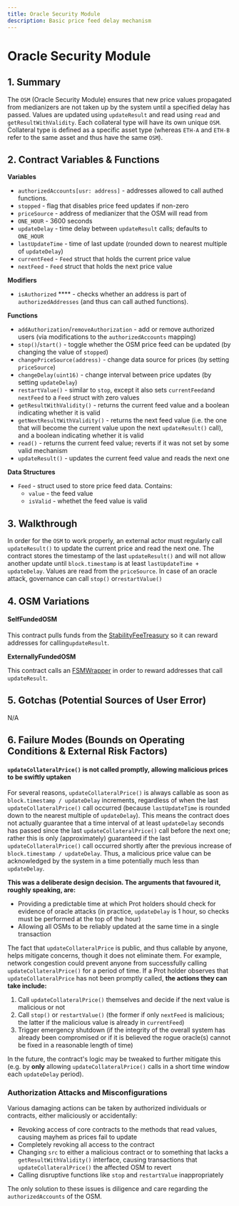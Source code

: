 ```yaml
---
title: Oracle Security Module
description: Basic price feed delay mechanism
---
```


# Oracle Security Module

## 1. Summary

The `OSM` (Oracle Security Module) ensures that new price values propagated from medianizers are not taken up by the system until a specified delay has passed. Values are updated using `updateResult` and read using `read` and `getResultWithValidity`. Each collateral type will have its own unique `OSM`. Collateral type is defined as a specific asset type (whereas `ETH-A` and `ETH-B` refer to the same asset and thus have the same `OSM`).

## 2. Contract Variables & Functions <a href="#2-contract-details" id="2-contract-details"></a>

**Variables**

* `authorizedAccounts[usr: address]` - addresses allowed to call authed functions.
* `stopped` - flag that disables price feed updates if non-zero
* `priceSource` - address of medianizer that the OSM will read from
* `ONE_HOUR` - 3600 seconds
* `updateDelay` - time delay between `updateResult` calls; defaults to `ONE_HOUR`
* `lastUpdateTime` - time of last update (rounded down to nearest multiple of `updateDelay`)
* `currentFeed` - `Feed` struct that holds the current price value
* `nextFeed` - `Feed` struct that holds the next price value

**Modifiers**

* `isAuthorized` **** - checks whether an address is part of `authorizedAddresses` (and thus can call authed functions).

**Functions**

* `addAuthorization`/`removeAuthorization` - add or remove authorized users (via modifications to the `authorizedAccounts` mapping)
* `stop()`/`start()` - toggle whether the OSM price feed can be updated (by changing the value of `stopped`)
* `changePriceSource(address)` - change data source for prices (by setting `priceSource`)
* `changeDelay(uint16)` - change interval between price updates (by setting `updateDelay`)
* `restartValue()` - similar to `stop`, except it also sets `currentFeed`and `nextFeed` to a `Feed` struct with zero values
* `getResultWithValidity()` - returns the current feed value and a boolean indicating whether it is valid
* `getNextResultWithValidity()` - returns the next feed value (i.e. the one that will become the current value upon the next `updateResult()` call), and a boolean indicating whether it is valid
* `read()` - returns the current feed value; reverts if it was not set by some valid mechanism
* `updateResult()` - updates the current feed value and reads the next one

**Data Structures**

* `Feed` - struct used to store price feed data. Contains:
  * `value` - the feed value
  * `isValid` - whethet the feed value is valid

## 3. Walkthrough <a href="#3-key-mechanisms-and-concepts" id="3-key-mechanisms-and-concepts"></a>

In order for the `OSM` to work properly, an external actor must regularly call `updateResult()` to update the current price and read the next one. The contract stores the timestamp of the last `updateResult()` and will not allow another update until `block.timestamp` is at least `lastUpdateTime + updateDelay`. Values are read from the `priceSource`. In case of an oracle attack, governance can call `stop()` or`restartValue()`

## 4. OSM Variations

#### SelfFundedOSM

This contract pulls funds from the [StabilityFeeTreasury](https://github.com/reflexer-labs/geb/blob/master/src/single/StabilityFeeTreasury.sol) so it can reward addresses for calling`updateResult`.&#x20;

**ExternallyFundedOSM**

This contract calls an [FSMWrapper](https://github.com/reflexer-labs/geb-fsm/blob/master/src/FSMWrapper.sol) in order to reward addresses that call `updateResult`.

&#x20;

## 5. Gotchas \(Potential Sources of User Error\)

N/A

## 6. Failure Modes \(Bounds on Operating Conditions & External Risk Factors\)

#### `updateCollateralPrice()` is not called promptly, allowing malicious prices to be swiftly uptaken

For several reasons, `updateCollateralPrice()` is always callable as soon as `block.timestamp / updateDelay` increments, regardless of when the last `updateCollateralPrice()` call occurred \(because `lastUpdateTime` is rounded down to the nearest multiple of `updateDelay`\). This means the contract does not actually guarantee that a time interval of at least `updateDelay` seconds has passed since the last `updateCollateralPrice()` call before the next one; rather this is only \(approximately\) guaranteed if the last `updateCollateralPrice()` call occurred shortly after the previous increase of `block.timestamp / updateDelay`. Thus, a malicious price value can be acknowledged by the system in a time potentially much less than `updateDelay`.

**This was a deliberate design decision. The arguments that favoured it, roughly speaking, are:**

* Providing a predictable time at which Prot holders should check for evidence of oracle attacks \(in practice, `updateDelay` is 1 hour, so checks must be performed at the top of the hour\)
* Allowing all OSMs to be reliably updated at the same time in a single transaction

The fact that `updateCollateralPrice` is public, and thus callable by anyone, helps mitigate concerns, though it does not eliminate them. For example, network congestion could prevent anyone from successfully calling `updateCollateralPrice()` for a period of time. If a Prot holder observes that `updateCollateralPrice` has not been promptly called, **the actions they can take include:**

1. Call `updateCollateralPrice()` themselves and decide if the next value is malicious or not
2. Call `stop()` or `restartValue()` \(the former if only `nextFeed` is malicious; the latter if the malicious value is already in `currentFeed`\)
3. Trigger emergency shutdown \(if the integrity of the overall system has already been compromised or if it is believed the rogue oracle\(s\) cannot be fixed in a reasonable length of time\)

In the future, the contract's logic may be tweaked to further mitigate this \(e.g. by **only** allowing `updateCollateralPrice()` calls in a short time window each `updateDelay` period\).

### Authorization Attacks and Misconfigurations

Various damaging actions can be taken by authorized individuals or contracts, either maliciously or accidentally:

* Revoking access of core contracts to the methods that read values, causing mayhem as prices fail to update
* Completely revoking all access to the contract
* Changing `src` to either a malicious contract or to something that lacks a `getResultWithValidity()` interface, causing transactions that `updateCollateralPrice()` the affected OSM to revert
* Calling disruptive functions like `stop` and `restartValue` inappropriately

The only solution to these issues is diligence and care regarding the `authorizedAccounts` of the OSM.

